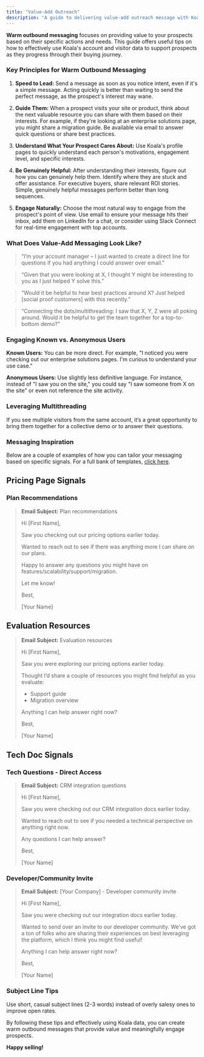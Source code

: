 ```yaml
---
title: "Value-Add Outreach"
description: "A guide to delivering value-add outreach message with Koala"
---
```


**Warm outbound messaging** focuses on providing value to your prospects based on their specific actions and needs. This guide offers useful tips on how to effectively use Koala's account and visitor data to support prospects as they progress through their buying journey.

### Key Principles for Warm Outbound Messaging

1. **Speed to Lead:** Send a message as soon as you notice intent, even if it's a simple message. Acting quickly is better than waiting to send the perfect message, as the prospect's interest may wane.

2. **Guide Them:** When a prospect visits your site or product, think about the next valuable resource you can share with them based on their interests. For example, if they're looking at an enterprise solutions page, you might share a migration guide. Be available via email to answer quick questions or share best practices.

3. **Understand What Your Prospect Cares About:** Use Koala's profile pages to quickly understand each person's motivations, engagement level, and specific interests.

4. **Be Genuinely Helpful:** After understanding their interests, figure out how you can genuinely help them. Identify where they are stuck and offer assistance. For executive buyers, share relevant ROI stories. Simple, genuinely helpful messages perform better than long sequences.

5. **Engage Naturally:** Choose the most natural way to engage from the prospect's point of view. Use email to ensure your message hits their inbox, add them on LinkedIn for a chat, or consider using Slack Connect for real-time engagement with top accounts.

### What Does Value-Add Messaging Look Like?

> “I’m your account manager – I just wanted to create a direct line for questions if you had anything I could answer over email.”

> “Given that you were looking at X, I thought Y might be interesting to you as I just helped Y solve this.”

> “Would it be helpful to hear best practices around X? Just helped [social proof customers] with this recently.”

> “Connecting the dots/multithreading: I saw that X, Y, Z were all poking around. Would it be helpful to get the team together for a top-to-bottom demo?”

### Engaging Known vs. Anonymous Users

**Known Users:**
You can be more direct. For example, "I noticed you were checking out our enterprise solutions pages. I'm curious to understand your use case."

**Anonymous Users:**
Use slightly less definitive language. For instance, instead of "I saw you on the site," you could say "I saw someone from X on the site" or even not reference the site activity.

### Leveraging Multithreading

If you see multiple visitors from the same account, it’s a great opportunity to bring them together for a collective demo or to answer their questions.

### Messaging Inspiration

Below are a couple of examples of how you can tailor your messaging based on specific signals. For a full bank of templates, [click here](https://docs.google.com/document/d/1QFhf80tt6J6BRk5ij77W-heEHYuQCMev66UAJtbWtFM/edit).

## Pricing Page Signals

### Plan Recommendations

> **Email Subject:** Plan recommendations
>
> Hi [First Name],
>
> Saw you checking out our pricing options earlier today.
>
> Wanted to reach out to see if there was anything more I can share on our plans.
>
> Happy to answer any questions you might have on features/scalability/support/migration.
>
> Let me know!
>
> Best,
>
> [Your Name]

## Evaluation Resources

> **Email Subject:** Evaluation resources
>
> Hi [First Name],
>
> Saw you were exploring our pricing options earlier today.
>
> Thought I’d share a couple of resources you might find helpful as you evaluate:
>
> - Support guide
> - Migration overview
>
> Anything I can help answer right now?
>
> Best,
>
> [Your Name]

## Tech Doc Signals

### Tech Questions - Direct Access

> **Email Subject:** CRM integration questions
>
> Hi [First Name],
>
> Saw you were checking out our CRM integration docs earlier today.
>
> Wanted to reach out to see if you needed a technical perspective on anything right now.
>
> Any questions I can help answer?
>
> Best,
>
> [Your Name]

### Developer/Community Invite

> **Email Subject:** [Your Company] - Developer community invite
>
> Hi [First Name],
>
> Saw you were checking out our integration docs earlier today.
>
> Wanted to send over an invite to our developer community. We’ve got a ton of folks who are sharing their experiences on best leveraging the platform, which I think you might find useful!
>
> Anything I can help answer right now?
>
> Best,
>
> [Your Name]

### Subject Line Tips

Use short, casual subject lines (2-3 words) instead of overly salesy ones to improve open rates.

By following these tips and effectively using Koala data, you can create warm outbound messages that provide value and meaningfully engage prospects.

**Happy selling!**
